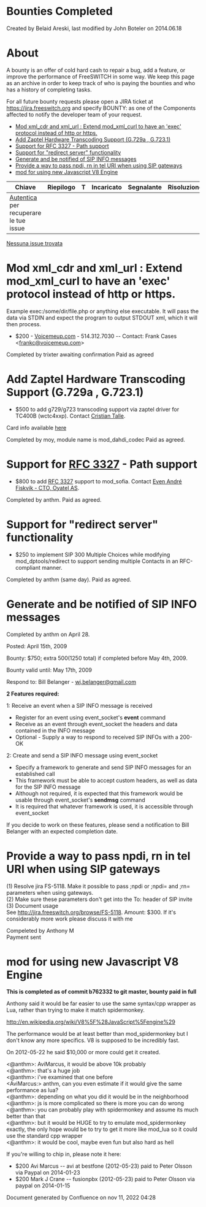 
# Bounties Completed 

 Created by  Belaid Areski, last modified by  John Boteler on 2014.06.18

# About

A bounty is an offer of cold hard cash to repair a bug, add a feature, or improve the performance of FreeSWITCH in some way. We keep this page as an archive in order to keep track of who is paying the bounties and who has a history of completing tasks.

For all future bounty requests please open a JIRA ticket at <https://jira.freeswitch.org> and specify BOUNTY: as one of the Components affected to notify the developer team of your request.  

* [Mod xml\_cdr and xml\_url : Extend mod\_xml\_curl to have an 'exec' protocol instead of http or https.](#mod-xml_cdr-and-xml_url--extend-mod_xml_curl-to-have-an-exec-protocol-instead-of-http-or-https)
* [Add Zaptel Hardware Transcoding Support (G.729a , G.723.1)](#add-zaptel-hardware-transcoding-support-g729a--g7231)
* [Support for RFC 3327 - Path support](#-freeswitch--bounties-completed-)
* [Support for "redirect server" functionality](#support-for-redirect-server-functionality)
* [Generate and be notified of SIP INFO messages](#generate-and-be-notified-of-sip-info-messages)
* [Provide a way to pass npdi, rn in tel URI when using SIP gateways](#provide-a-way-to-pass-npdi-rn-in-tel-uri-when-using-sip-gateways)
* [mod for using new Javascript V8 Engine](#mod-for-using-new-javascript-v8-engine)

| Chiave                                                                                                                                                                                 | Riepilogo | T | Incaricato | Segnalante | Risoluzione |
| -------------------------------------------------------------------------------------------------------------------------------------------------------------------------------------- | --------- | - | ---------- | ---------- | ----------- |
| [Autentica](https://freeswitch.org/confluence/plugins/servlet/applinks/oauth/login-dance/authorize?applicationLinkID=c4b15fa3-ad57-3c05-af05-8c167cb92266) per recuperare le tue issue |           |   |            |            |             |

[ Nessuna issue trovata ](https://freeswitch.org/jira/secure/IssueNavigator.jspa?reset=true&jqlQuery=summary+%7E+%22bounty%3A%22+OR+description+%7E+%22bounty%3A%22+++&src=confmacro) 

# Mod xml_cdr and xml_url : Extend mod_xml_curl to have an 'exec' protocol instead of http or https.

Example exec:/some/dir/file.php or anything else executable. It will pass the data via STDIN and expect the program to output STDOUT xml, which it will then process.

* $200 - [Voicemeup.com](http://www.voicemeup.com/) \- 514.312.7030 -- Contact: Frank Cases &lt;frankc@voicemeup.com>

Completed by trixter awaiting confirmation Paid as agreed

# Add Zaptel Hardware Transcoding Support (G.729a , G.723.1)

* $500 to add g729/g723 transcoding support via zaptel driver for TC400B (wctc4xxp). Contact [Cristian Talle](mailto:ctalle@voiceway.ca).

Card info available [here](http://www.digium.com/en/products/voice/tc400b.php)

Completed by moy, module name is mod\_dahdi\_codec Paid as agreed.

# Support for [RFC 3327](https://tools.ietf.org/html/rfc3327) \- Path support

* $800 to add [RFC 3327](https://tools.ietf.org/html/rfc3327) support to mod\_sofia. Contact [Even André Fiskvik - CTO, Oyatel AS](mailto:eaf@oyatel.no).

Completed by anthm. Paid as agreed.

# Support for "redirect server" functionality

* $250 to implement SIP 300 Multiple Choices while modifying mod\_dptools/redirect to support sending multiple Contacts in an RFC-compliant manner.

Completed by anthm (same day). Paid as agreed.

# Generate and be notified of SIP INFO messages

Completed by anthm on April 28.

Posted: April 15th, 2009

Bounty: $750; extra $500 ($1250 total) if completed before May 4th, 2009.

Bounty valid until: May 17th, 2009

Respond to: Bill Belanger - [wj.belanger@gmail.com](mailto:wj.belanger@gmail.com)

**2 Features required:**

1: Receive an event when a SIP INFO message is received

* Register for an event using event\_socket's **event** command
* Receive as an event through event\_socket the headers and data contained in the INFO message
* Optional - Supply a way to respond to received SIP INFOs with a 200-OK

2: Create and send a SIP INFO message using event\_socket

* Specify a framework to generate and send SIP INFO messages for an established call
* This framework must be able to accept custom headers, as well as data for the SIP INFO message
* Although not required, it is expected that this framework would be usable through event\_socket's **sendmsg** command
* It is required that whatever framework is used, it is accessible through event\_socket

If you decide to work on these features, please send a notification to Bill Belanger with an expected completion date.

# Provide a way to pass npdi, rn in tel URI when using SIP gateways

(1) Resolve jira FS-5118\. Make it possible to pass ;npdi or ;npdi= and ;rn= parameters when using gateways.  
(2) Make sure these parameters don't get into the To: header of SIP invite  
(3) Document usage  
See <http://jira.freeswitch.org/browse/FS-5118>. Amount: $300\. If it's considerably more work please discuss it with me

Compeleted by Anthony M  
Payment sent

# mod for using new Javascript V8 Engine

**This is completed as of commit b762332 to git master, bounty paid in full**

Anthony said it would be far easier to use the same syntax/cpp wrapper as Lua, rather than trying to make it match spidermonkey.

<http://en.wikipedia.org/wiki/V8%5F%28JavaScript%5Fengine%29>

The performance would be at least better than mod\_spidermonkey but I don't know any more specifics. V8 is supposed to be incredibly fast.

On 2012-05-22 he said $10,000 or more could get it created.

&lt;@anthm>: AviMarcus, it would be above 10k probably  
&lt;@anthm>: that's a huge job  
&lt;@anthm>: i've examined that one before  
&lt;AviMarcus:> anthm, can you even estimate if it would give the same performance as lua?  
&lt;@anthm>: depending on what you did it would be in the neighborhood  
&lt;@anthm>: js is more complicated so there is more you can do wrong  
&lt;@anthm>: you can probably play with spidermonkey and assume its much better than that  
&lt;@anthm>: but it would be HUGE to try to emulate mod\_spidermonkey exactly, the only hope would be to try to get it more like mod\_lua so it could use the standard cpp wrapper  
&lt;@anthm>: it would be cool, maybe even fun but also hard as hell

If you're willing to chip in, please note it here:

* $200 Avi Marcus -- avi at bestfone (2012-05-23) paid to Peter Olsson via Paypal on 2014-01-23
* $200 Mark J Crane -- fusionpbx (2012-05-23) paid to Peter Olsson via paypal on 2014-01-15

Document generated by Confluence on nov 11, 2022 04:28
